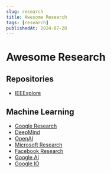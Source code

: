 ```yaml
---
slug: research
title: Awesome Research
tags: [research]
publishedAt: 2024-07-28
---
```


# Awesome Research

## Repositories

- [IEEExplore](https://ieeexplore.ieee.org/popular/all)


## Machine Learning

- [Google Research](https://research.google/blog/)
- [DeepMind](https://deepmind.com/research)
- [OpenAI](https://openai.com/research)
- [Microsoft Research](https://www.microsoft.com/en-us/research/)
- [Facebook Research](https://research.fb.com/)
- [Google AI](https://ai.google/discover/blogs/)
- [Google IO](https://io.google/2024/)
